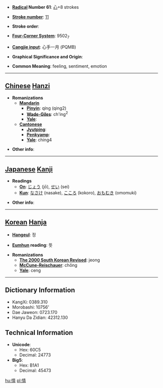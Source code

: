 * '''[[Wiktionary:Chinese radical index| Radical]] Number 61''': [[Wiktionary:Chinese radical index 心|心]]+8 strokes

* '''[[Wiktionary:Chinese total strokes index|Stroke number]]''': [[Wiktionary:Chinese total strokes index 11|11]]

* '''Stroke order''': 

* '''[[Wiktionary:Chinese four corner index|Four-Corner System]]''': 9502<sub>7</sub>

* '''[[Wiktionary:Chinese Cangjie index|Cangjie input]]''': 心手一月 (PQMB)

* '''Graphical Significance and Origin''': 

* '''Common Meaning''': feeling, sentiment, emotion

----

== [[Chinese]] [[Hanzi]] ==

* '''Romanizations'''
** '''[[Mandarin]]'''
*** '''[[Pinyin]]''': qíng (qing2)
*** '''[[Wade-Giles]]''': ch'ing<sup>2</sup>
*** '''[[Yale]]''': 
** '''[[Cantonese]]'''
*** '''[[Jyutping]]''':
*** '''[[Penkyamp]]''': 
*** '''[[Yale]]''': ching4

* '''Other info''': 

----

== [[Japanese]] [[Kanji]] ==

* '''Readings'''
** '''[[On]]''': [[じょう]] (jō), [[せい]] (sei)
** '''[[Kun]]''': [[なさけ]] (nasake), [[こころ]] (kokoro), [[おもむき]] (omomuki)

* '''Other info''':  

----

== [[Korean]] [[Hanja]] ==

* '''[[Hangeul]]''': 정

* '''[[Eumhun]] reading''': 뜻

* '''Romanizations'''
** '''[[The 2000 South Korean Revised Romanization|The 2000 South Korean Revised]]''': jeong
** '''[[McCune-Reischauer]]''': chŏng
** '''[[Yale]]''': ceng

----

== Dictionary Information ==

* KangXi: 0389.310
* Morobashi: 10756'
* Dae Jaweon: 0723.170
* Hanyu Da Zidian: 42312.130

== Technical Information ==

* '''Unicode''':
** Hex: 60C5
** Decimal: 24773
* '''Big5''':
** Hex: B1A1
** Decimal: 45473

[[hu:情]]
[[pl:情]]